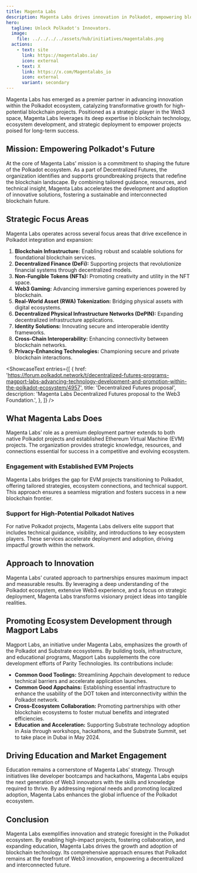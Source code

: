 ```yaml
---
title: Magenta Labs
description: Magenta Labs drives innovation in Polkadot, empowering blockchain projects with expertise, resources, and tailored ecosystem strategies.
hero:
  tagline: Unlock Polkadot's Innovators.
  image: 
    file: ../../../../assets/hub/initiatives/magentalabs.png
  actions:
    - text: site
      link: https://magentalabs.io/
      icon: external
    - text: X
      link: https://x.com/Magentalabs_io
      icon: external
      variant: secondary
---
```



Magenta Labs has emerged as a premier partner in advancing innovation within the Polkadot ecosystem, catalyzing transformative growth for high-potential blockchain projects. Positioned as a strategic player in the Web3 space, Magenta Labs leverages its deep expertise in blockchain technology, ecosystem development, and strategic deployment to empower projects poised for long-term success.

## Mission: Empowering Polkadot's Future
At the core of Magenta Labs' mission is a commitment to shaping the future of the Polkadot ecosystem. As a part of Decentralized Futures, the organization identifies and supports groundbreaking projects that redefine the blockchain landscape. By combining tailored guidance, resources, and technical insight, Magenta Labs accelerates the development and adoption of innovative solutions, fostering a sustainable and interconnected blockchain future.

## Strategic Focus Areas
Magenta Labs operates across several focus areas that drive excellence in Polkadot integration and expansion:
1. **Blockchain Infrastructure:** Enabling robust and scalable solutions for foundational blockchain services.
2. **Decentralized Finance (DeFi):** Supporting projects that revolutionize financial systems through decentralized models.
3. **Non-Fungible Tokens (NFTs):** Promoting creativity and utility in the NFT space.
4. **Web3 Gaming:** Advancing immersive gaming experiences powered by blockchain.
5. **Real-World Asset (RWA) Tokenization:** Bridging physical assets with digital ecosystems.
6. **Decentralized Physical Infrastructure Networks (DePIN):** Expanding decentralized infrastructure applications.
7. **Identity Solutions:** Innovating secure and interoperable identity frameworks.
8. **Cross-Chain Interoperability:** Enhancing connectivity between blockchain networks.
9. **Privacy-Enhancing Technologies:** Championing secure and private blockchain interactions.

<ShowcaseText
  entries={[
    {
      href: 'https://forum.polkadot.network/t/decentralized-futures-programs-magport-labs-advancing-technology-development-and-promotion-within-the-polkadot-ecosystem/4957',
      title: 'Decentralized Futures proposal',
      description: 'Magenta Labs Decentralized Futures proposal to the Web3 Foundation.',
    },
  ]}
/>

## What Magenta Labs Does
Magenta Labs’ role as a premium deployment partner extends to both native Polkadot projects and established Ethereum Virtual Machine (EVM) projects. The organization provides strategic knowledge, resources, and connections essential for success in a competitive and evolving ecosystem.

### Engagement with Established EVM Projects
Magenta Labs bridges the gap for EVM projects transitioning to Polkadot, offering tailored strategies, ecosystem connections, and technical support. This approach ensures a seamless migration and fosters success in a new blockchain frontier.

### Support for High-Potential Polkadot Natives
For native Polkadot projects, Magenta Labs delivers elite support that includes technical guidance, visibility, and introductions to key ecosystem players. These services accelerate deployment and adoption, driving impactful growth within the network.

## Approach to Innovation
Magenta Labs’ curated approach to partnerships ensures maximum impact and measurable results. By leveraging a deep understanding of the Polkadot ecosystem, extensive Web3 experience, and a focus on strategic deployment, Magenta Labs transforms visionary project ideas into tangible realities.

## Promoting Ecosystem Development through Magport Labs
Magport Labs, an initiative under Magenta Labs, emphasizes the growth of the Polkadot and Substrate ecosystems. By building tools, infrastructure, and educational programs, Magport Labs supplements the core development efforts of Parity Technologies. Its contributions include:

- **Common Good Toolings:** Streamlining Appchain development to reduce technical barriers and accelerate application launches.
- **Common Good Appchains:** Establishing essential infrastructure to enhance the usability of the DOT token and interconnectivity within the Polkadot network.
- **Cross-Ecosystem Collaboration:** Promoting partnerships with other blockchain ecosystems to foster mutual benefits and integrated efficiencies.
- **Education and Acceleration:** Supporting Substrate technology adoption in Asia through workshops, hackathons, and the Substrate Summit, set to take place in Dubai in May 2024.

## Driving Education and Market Engagement
Education remains a cornerstone of Magenta Labs’ strategy. Through initiatives like developer bootcamps and hackathons, Magenta Labs equips the next generation of Web3 innovators with the skills and knowledge required to thrive. By addressing regional needs and promoting localized adoption, Magenta Labs enhances the global influence of the Polkadot ecosystem.

## Conclusion
Magenta Labs exemplifies innovation and strategic foresight in the Polkadot ecosystem. By enabling high-impact projects, fostering collaboration, and expanding education, Magenta Labs drives the growth and adoption of blockchain technology. Its comprehensive approach ensures that Polkadot remains at the forefront of Web3 innovation, empowering a decentralized and interconnected future.

